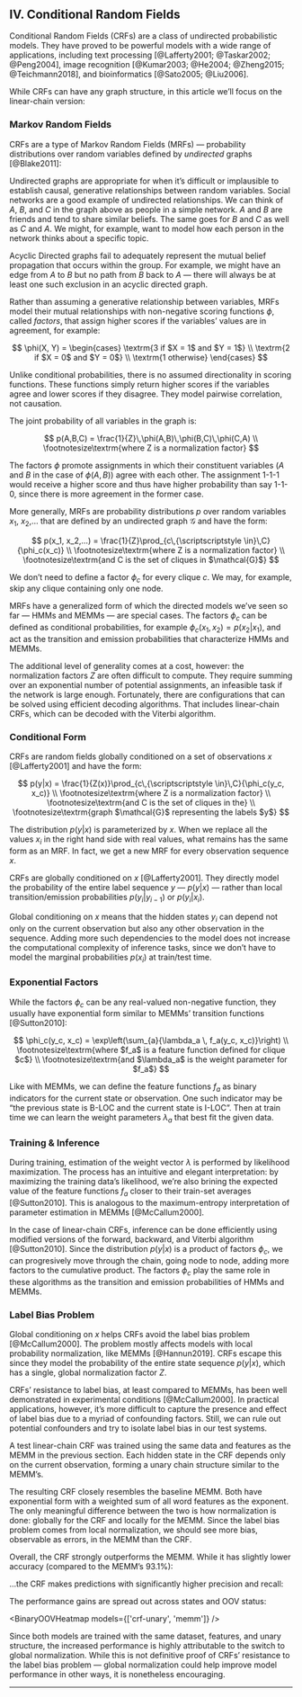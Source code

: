 

<Header></Header>

## IV. Conditional Random Fields

Conditional Random Fields (CRFs) are a class of undirected probabilistic models. They have proved to be powerful models with a wide range of applications, including text processing [@Lafferty2001; @Taskar2002; @Peng2004], image recognition [@Kumar2003; @He2004; @Zheng2015; @Teichmann2018], and bioinformatics [@Sato2005; @Liu2006].

While CRFs can have any graph structure, in this article we’ll focus on the linear-chain version:

<CRFOverviewGraph />

### Markov Random Fields

CRFs are a type of Markov Random Fields (MRFs) — probability distributions over random variables defined by _undirected_ graphs [@Blake2011]:

<CRFRandomFieldGraph />

Undirected graphs are appropriate for when it’s difficult or implausible to establish causal, generative relationships between random variables. Social networks are a good example of undirected relationships. We can think of $A$, $B$, and $C$ in the graph above as people in a simple network. $A$ and $B$ are friends and tend to share similar beliefs. The same goes for $B$ and $C$ as well as $C$ and $A$. We might, for example, want to model how each person in the network thinks about a specific topic.

Acyclic Directed graphs fail to adequately represent the mutual belief propagation that occurs within the group. For example, we might have an edge from $A$ to $B$ but no path from $B$ back to $A$ — there will always be at least one such exclusion in an acyclic directed graph.

Rather than assuming a generative relationship between variables, MRFs model their mutual relationships with non-negative scoring functions $\phi$, called _factors_, that assign higher scores if the variables’ values are in agreement, for example:

$$
\phi(X, Y) = \begin{cases}
	\textrm{3 if $X = 1$ and $Y = 1$} \\
	\textrm{2 if $X = 0$ and $Y = 0$} \\
	\textrm{1 otherwise}
	\end{cases}
$$

Unlike conditional probabilities, there is no assumed directionality in scoring functions. These functions simply return higher scores if the variables agree and lower scores if they disagree. They model pairwise correlation, not causation.

The joint probability of all variables in the graph is:

$$
p(A,B,C) = \frac{1}{Z}\,\phi(A,B)\,\phi(B,C)\,\phi(C,A) \\
\footnotesize\textrm{where Z is a normalization factor}
$$

The factors $\phi$ promote assignments in which their constituent variables ($A$ and $B$ in the case of $\phi(A, B)$) agree with each other. The assignment 1-1-1 would receive a higher score and thus have higher probability than say 1-1-0, since there is more agreement in the former case.

More generally, MRFs are probability distributions $p$ over random variables $x_1$, $x_2$,… that are defined by an undirected graph $\mathcal{G}$ and have the form:

$$
p(x_1, x_2,…) = \frac{1}{Z}\prod_{c\,{\scriptscriptstyle \in}\,C}{\phi_c(x_c)} \\
\footnotesize\textrm{where Z is a normalization factor} \\
\footnotesize\textrm{and C is the set of cliques in $\mathcal{G}$}
$$

We don’t need to define a factor $\phi_c$ for every clique $c$. We may, for example, skip any clique containing only one node.

<CRFUndirectedGraphExample />

MRFs have a generalized form of which the directed models we’ve seen so far — HMMs and MEMMs — are special cases. The factors $\phi_c$ can be defined as conditional probabilities, for example $\phi_c(x_1,x_2) = p(x_2|x_1)$, and act as the transition and emission probabilities that characterize HMMs and MEMMs.

The additional level of generality comes at a cost, however: the normalization factors $Z$ are often difficult to compute. They require summing over an exponential number of potential assignments, an infeasible task if the network is large enough. Fortunately, there are configurations that can be solved using efficient decoding algorithms. That includes linear-chain CRFs, which can be decoded with the Viterbi algorithm.

### Conditional Form

CRFs are random fields globally conditioned on a set of observations $x$ [@Lafferty2001] and have the form:

$$
p(y|x) = \frac{1}{Z(x)}\prod_{c\,{\scriptscriptstyle \in}\,C}{\phi_c(y_c, x_c)} \\
\footnotesize\textrm{where Z is a normalization factor} \\
\footnotesize\textrm{and C is the set of cliques in the} \\
\footnotesize\textrm{graph $\mathcal{G}$ representing the labels $y$}
$$

The distribution $p(y|x)$ is parameterized by $x$. When we replace all the values $x_i$ in the right hand side with real values, what remains has the same form as an MRF. In fact, we get a new MRF for every observation sequence $x$.

CRFs are globally conditioned on $x$ [@Lafferty2001]. They directly model the probability of the entire label sequence $y$ — $p(y|x)$ — rather than local transition/emission probabilities $p(y_i|y_{i-1})$ or $p(y_i|x_i)$.

Global conditioning on $x$ means that the hidden states $y_i$ can depend not only on the current observation but also any other observation in the sequence. Adding more such dependencies to the model does not increase the computational complexity of inference tasks, since we don’t have to model the marginal probabilities $p(x_i)$ at train/test time.

<CRFOverviewGraphLongRange />

### Exponential Factors

While the factors $\phi_c$ can be any real-valued non-negative function, they usually have exponential form similar to MEMMs’ transition functions [@Sutton2010]:

$$
\phi_c(y_c, x_c) = \exp\left(\sum_{a}{\lambda_a \, f_a(y_c, x_c)}\right) \\
\footnotesize\textrm{where $f_a$ is a feature function defined for clique $c$} \\
\footnotesize\textrm{and $\lambda_a$ is the weight parameter for $f_a$}
$$

Like with MEMMs, we can define the feature functions $f_a$ as binary indicators for the current state or observation. One such indicator may be “the previous state is B-LOC and the current state is I-LOC”. Then at train time we can learn the weight parameters $\lambda_a$ that best fit the given data.

### Training & Inference

During training, estimation of the weight vector $\lambda$ is performed by likelihood maximization. The process has an intuitive and elegant interpretation: by maximizing the training data’s likelihood, we’re also brining the expected value of the feature functions $f_a$ closer to their train-set averages [@Sutton2010]. This is analogous to the maximum-entropy interpretation of parameter estimation in MEMMs [@McCallum2000].

In the case of linear-chain CRFs, inference can be done efficiently using modified versions of the forward, backward, and Viterbi algorithm [@Sutton2010]. Since the distribution $p(y|x)$ is a product of factors $\phi_c$, we can progresively move through the chain, going node to node, adding more factors to the cumulative product. The factors $\phi_c$ play the same role in these algorithms as the transition and emission probabilities of HMMs and MEMMs.

### Label Bias Problem

Global conditioning on $x$ helps CRFs avoid the label bias problem [@McCallum2000]. The problem mostly affects models with local probability normalization, like MEMMs [@Hannun2019]. CRFs escape this since they model the probability of the entire state sequence $p(y|x)$, which has a single, global normalization factor $Z$.

CRFs’ resistance to label bias, at least compared to MEMMs, has been well demonstrated in experimental conditions [@McCallum2000]. In practical applications, however, it’s more difficult to capture the presence and effect of label bias due to a myriad of confounding factors. Still, we can rule out potential confounders and try to isolate label bias in our test systems.

A test linear-chain CRF was trained using the same data and features as the MEMM in the previous section. Each hidden state in the CRF depends only on the current observation, forming a unary chain structure similar to the MEMM’s.

The resulting CRF closely resembles the baseline MEMM. Both have exponential form with a weighted sum of all word features as the exponent. The only meaningful difference between the two is how normalization is done: globally for the CRF and locally for the MEMM. Since the label bias problem comes from local normalization, we should see more bias, observable as errors, in the MEMM than the CRF.

Overall, the CRF strongly outperforms the MEMM. While it has slightly lower accuracy (compared to the MEMM’s 93.1%):

<CRFUnaryPerWordScorecards />

…the CRF makes predictions with significantly higher precision and recall:

<CRFUnaryPerEntityScorecards />

The performance gains are spread out across states and OOV status:

<BinaryOOVHeatmap models={['crf-unary', 'memm']} />

Since both models are trained with the same dataset, features, and unary structure, the increased performance is highly attributable to the switch to global normalization. While this is not definitive proof of CRFs’ resistance to the label bias problem — global normalization could help improve model performance in other ways, it is nonetheless encouraging.

---

<References />
